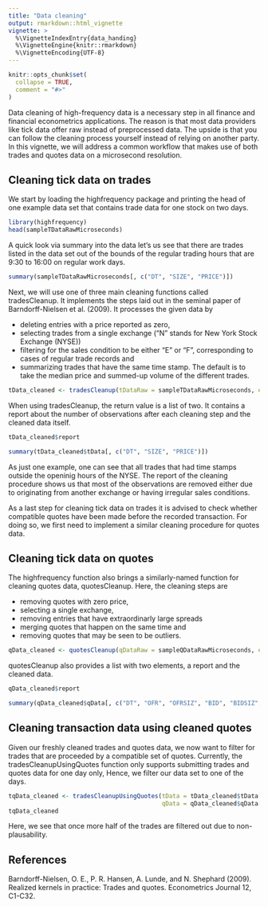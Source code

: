 ```yaml
---
title: "Data cleaning"
output: rmarkdown::html_vignette
vignette: >
  %\VignetteIndexEntry{data_handing}
  %\VignetteEngine{knitr::rmarkdown}
  %\VignetteEncoding{UTF-8}
---
```


```r
knitr::opts_chunk$set(
  collapse = TRUE,
  comment = "#>"
)
```

Data cleaning of high-frequency data is a necessary step in all finance and financial econometrics applications. The reason is that most data providers like tick data offer raw instead of preprocessed data. The upside is that you can follow the cleaning process yourself instead of relying on another party. In this vignette, we will address a common workflow that makes use of both trades and quotes data on a microsecond resolution.

## Cleaning tick data on trades

We start by loading the highfrequency package and printing the head of one example data set that contains trade data for one stock on two days.

```r
library(highfrequency)
head(sampleTDataRawMicroseconds)
```

A quick look via summary into the data let's us see that there are trades listed in the data set out of the bounds of the regular trading hours that are 9:30 to 16:00 on regular work days.

```r
summary(sampleTDataRawMicroseconds[, c("DT", "SIZE", "PRICE")])
```

Next, we will use one of three main cleaning functions called tradesCleanup. It implements the steps laid out in the seminal paper of Barndorff-Nielsen et al. (2009). It processes the given data by

- deleting entries with a price reported as zero,
- selecting trades from a single exchange ("N" stands for New York Stock Exchange (NYSE))
- filtering for the sales condition to be either "E" or "F", corresponding to cases of regular trade records and
- summarizing trades that have the same time stamp. The default is to take the median price and summed-up volume of the different trades.

```r
tData_cleaned <- tradesCleanup(tDataRaw = sampleTDataRawMicroseconds, exchange = "N")
```

When using tradesCleanup, the return value is a list of two. It contains a report about the number of observations after each cleaning step and the cleaned data itself.

```r
tData_cleaned$report

summary(tData_cleaned$tData[, c("DT", "SIZE", "PRICE")])
```

As just one example, one can see that all trades that had time stamps outside the openinig hours of the NYSE. The report of the cleaning procedure shows us that most of the observations are removed either due to originating from another exchange or having irregular sales conditions.

As a last step for cleaning tick data on trades it is advised to check whether compatible quotes have been made before the recorded transaction. For doing so, we first need to implement a similar cleaning procedure for quotes data.

## Cleaning tick data on quotes

The highfrequency function also brings a similarly-named function for cleaning quotes data, quotesCleanup. Here, the cleaning steps are

- removing quotes with zero price,
- selecting a single exchange,
- removing entries that have extraordinarly large spreads
- merging quotes that happen on the same time and
- removing quotes that may be seen to be outliers.

```r
qData_cleaned <- quotesCleanup(qDataRaw = sampleQDataRawMicroseconds, exchange = "N")
```

quotesCleanup also provides a list with two elements, a report and the cleaned data.

```r
qData_cleaned$report

summary(qData_cleaned$qData[, c("DT", "OFR", "OFRSIZ", "BID", "BIDSIZ", "MIDQUOTE")])
```

## Cleaning transaction data using cleaned quotes

Given our freshly cleaned trades and quotes data, we now want to filter for trades that are proceeded by a compatible set of quotes. Currently, the tradesCleanupUsingQuotes function only supports submitting trades and quotes data for one day only, Hence, we filter our data set to one of the days.

```r
tqData_cleaned <- tradesCleanupUsingQuotes(tData = tData_cleaned$tData[as.Date(DT) == "2018-01-02"], 
                                           qData = qData_cleaned$qData[as.Date(DT) == "2018-01-02"])
tqData_cleaned
```

Here, we see that once more half of the trades are filtered out due to non-plausability.

## References

Barndorff-Nielsen, O. E., P. R. Hansen, A. Lunde, and N. Shephard (2009). Realized kernels in practice: Trades and quotes. Econometrics Journal 12, C1-C32.


